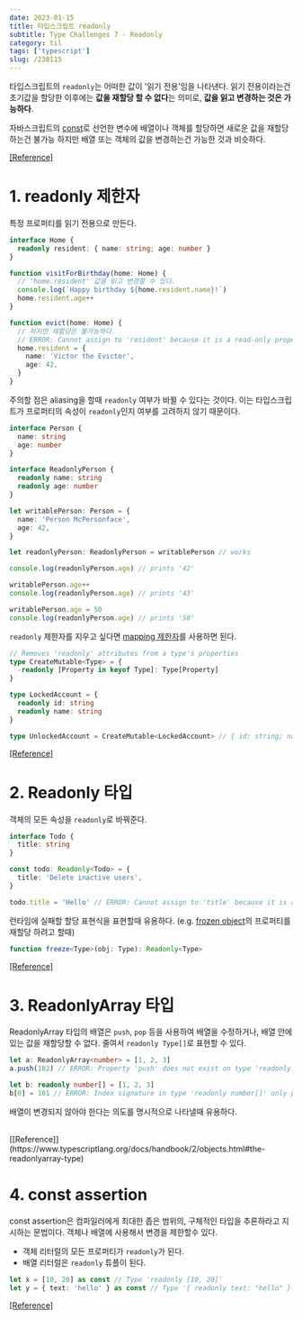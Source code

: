 ```yaml
---
date: 2023-01-15
title: 타입스크립트 readonly
subtitle: Type Challenges 7 - Readonly
category: til
tags: ['typescript']
slug: /230115
---
```


타입스크립트의 `readonly`는 어떠한 값이 '읽기 전용'임을 나타낸다. 읽기 전용이라는건 초기값을 할당한 이후에는 **값을 재할당 할 수 없다**는 의미로, **값을 읽고 변경하는 것은 가능하다**.

자바스크립트의 [const](https://developer.mozilla.org/en-US/docs/Web/JavaScript/Reference/Statements/const)로 선언한 변수에 배열이나 객체를 할당하면 새로운 값을 재할당 하는건 불가능 하지만 배열 또는 객체의 값을 변경하는건 가능한 것과 비슷하다.

[[Reference]](https://www.typescriptlang.org/docs/handbook/typescript-in-5-minutes-func.html#readonly-and-const)

# 1. readonly 제한자

특정 프로퍼티를 읽기 전용으로 만든다.

```ts
interface Home {
  readonly resident: { name: string; age: number }
}

function visitForBirthday(home: Home) {
  // 'home.resident' 값을 읽고 변경할 수 있다.
  console.log(`Happy birthday ${home.resident.name}!`)
  home.resident.age++
}

function evict(home: Home) {
  // 하지만 재할당은 불가능하다.
  // ERROR: Cannot assign to 'resident' because it is a read-only property.
  home.resident = {
    name: 'Victor the Evictor',
    age: 42,
  }
}
```

주의할 점은 aliasing을 할때 `readonly` 여부가 바뀔 수 있다는 것이다. 이는 타입스크립트가 프로퍼티의 속성이 `readonly`인지 여부를 고려하지 않기 때문이다.

```ts
interface Person {
  name: string
  age: number
}

interface ReadonlyPerson {
  readonly name: string
  readonly age: number
}

let writablePerson: Person = {
  name: 'Person McPersonface',
  age: 42,
}

let readonlyPerson: ReadonlyPerson = writablePerson // works

console.log(readonlyPerson.age) // prints '42'

writablePerson.age++
console.log(readonlyPerson.age) // prints '43'

writablePerson.age = 50
console.log(readonlyPerson.age) // prints '50'
```

`readonly` 제한자를 지우고 싶다면 [mapping 제한자](https://www.typescriptlang.org/docs/handbook/2/mapped-types.html#mapping-modifiers)를 사용하면 된다.

```ts
// Removes 'readonly' attributes from a type's properties
type CreateMutable<Type> = {
  -readonly [Property in keyof Type]: Type[Property]
}

type LockedAccount = {
  readonly id: string
  readonly name: string
}

type UnlockedAccount = CreateMutable<LockedAccount> // { id: string; name: string; }
```

[[Reference]](https://www.typescriptlang.org/docs/handbook/2/objects.html#readonly-properties)

# 2. Readonly 타입

객체의 모든 속성을 `readonly`로 바꿔준다.

```ts
interface Todo {
  title: string
}

const todo: Readonly<Todo> = {
  title: 'Delete inactive users',
}

todo.title = 'Hello' // ERROR: Cannot assign to 'title' because it is a read-only property.
```

런타임에 실패할 할당 표현식을 표현할때 유용하다. (e.g. [frozen object](https://developer.mozilla.org/en-US/docs/Web/JavaScript/Reference/Global_Objects/Object/freeze)의 프로퍼티를 재할당 하려고 할때)

```ts
function freeze<Type>(obj: Type): Readonly<Type>
```

[[Reference]](https://www.typescriptlang.org/docs/handbook/utility-types.html#readonlytype)

# 3. ReadonlyArray 타입

ReadonlyArray 타입의 배열은 `push`, `pop` 등을 사용하여 배열을 수정하거나, 배열 안에 있는 값을 재할당할 수 없다. 줄여서 `readonly Type[]`로 표현할 수 있다.

```ts
let a: ReadonlyArray<number> = [1, 2, 3]
a.push(102) // ERROR: Property 'push' does not exist on type 'readonly number[]'.

let b: readonly number[] = [1, 2, 3]
b[0] = 101 // ERROR: Index signature in type 'readonly number[]' only permits reading.
```

배열이 변경되지 않아야 한다는 의도를 명시적으로 나타낼때 유용하다.

<br />
[[Reference]](https://www.typescriptlang.org/docs/handbook/2/objects.html#the-readonlyarray-type)

# 4. const assertion

const assertion은 컴파일러에게 최대한 좁은 범위의, 구체적인 타입을 추론하라고 지시하는 문법이다. 객체나 배열에 사용해서 변경을 제한할수 있다.

- 객체 리터럴의 모든 프로퍼티가 `readonly`가 된다.
- 배열 리터럴은 `readonly` 튜플이 된다.

```ts
let x = [10, 20] as const // Type 'readonly [10, 20]'
let y = { text: 'hello' } as const // Type '{ readonly text: "hello" }'
```

[[Reference]](https://www.typescriptlang.org/docs/handbook/release-notes/typescript-3-4.html#const-assertions)

